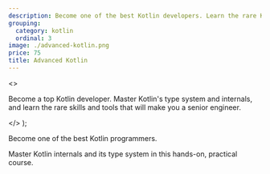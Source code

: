```yaml
---
description: Become one of the best Kotlin developers. Learn the rare Kotlin skills in this hands-on, practical course.
grouping:
  category: kotlin
  ordinal: 3
image: ./advanced-kotlin.png
price: 75
title: Advanced Kotlin
---
```


  <>
    <p>
      Become a top Kotlin developer. Master Kotlin's type system and internals,
      and learn the rare skills and tools that will make you a senior engineer.
    </p>
  </>
);

<Fragment slot="cta">
  Become one of the best Kotlin programmers.

Master Kotlin internals and its type system in this hands-on, practical course.

</Fragment>

